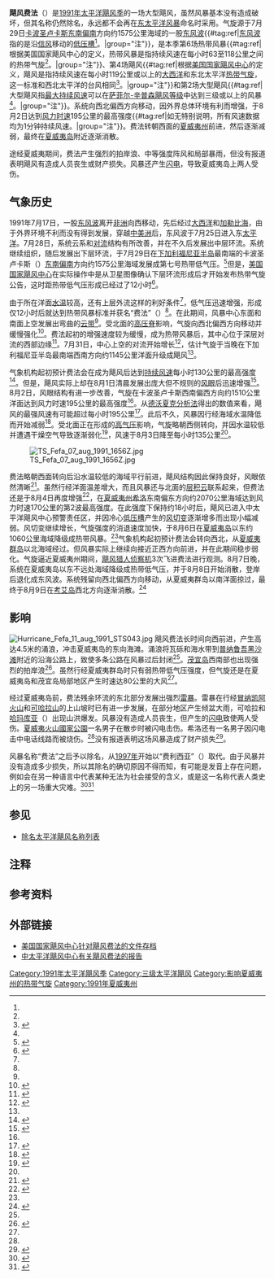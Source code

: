 {{Infobox Hurricane
| Name=飓风费法<br />{{lang|en|Hurricane Fefa}}
| Type=飓风
| Year=1991
| Basin=EPac
| Image location=Fefa 1991-08-01 2001Z.png
| Image name=位于东太平洋开放水域上空的飓风费法
| Formed=1991年7月29日
| Dissipated=1991年8月8日
| 1-min winds=105
| Pressure=959
| Damages=Minimal
| Fatalities=无报道
| Areas=[[夏威夷岛|夏威夷岛]]、[[夏威夷群岛|夏威夷群岛]]
| Hurricane season=[[1991年太平洋飓风季|1991年太平洋飓风季]]
}}
'''飓风费法'''（{{lang-en|Hurricane Fefa}}）是[[1991年太平洋飓风季|1991年太平洋飓风季]]的一场大型飓风，虽然风暴基本没有造成破坏，但其名称仍然除名，永远都不会再在[[太平洋飓风季|东太平洋风暴]]命名时采用。气旋源于7月29日[[卡波圣卢卡斯|卡波圣卢卡斯]][[罗盘方位|东南偏南]]方向约1575公里海域的一股[[东风波|东风波]]{{#tag:ref|[[东风波|东风波]]指的是沿[[信风|信风]]移动的[[低压槽|低压槽]]<ref name="glos" />。|group="注"}}，是本季第6场热带风暴{{#tag:ref|根据美国国家飓风中心的定义，热带风暴是指持续风速在每小时63至118公里之间的热带气旋<ref name="glos" />。|group="注"}}、第4场飓风{{#tag:ref|根据[[国家飓风中心|美国国家飓风中心]]的定义，飓风是指持续风速在每小时119公里或以上的[[北大西洋热带气旋|大西洋]]和东北太平洋[[热带气旋|热带气旋]]，这一标准和西北太平洋的台风相同<ref name="glos">{{cite report | publisher = National Hurricane Center | date = 2013-03-25 | accessdate = 2014-06-15 | title = Glossary of NHC Terms | archivedate = 2014-06-01 | archiveurl = https://web.archive.org/web/20140601020814/http://www.nhc.noaa.gov/aboutgloss.shtml | deadurl = no | url = http://www.nhc.noaa.gov/aboutgloss.shtml}}</ref>。|group="注"}}和第2场大型飓风{{#tag:ref|大型飓风指[[最大持续风速|最大持续风速]]可以在[[萨菲尔-辛普森飓风等级|萨菲尔-辛普森飓风等级]]中达到三级或以上的风暴<ref name="glos" />。|group="注"}}。系统向西北偏西方向移动，因外界总体环境有利而增强，于8月2日达到[[最大持续风速|风力时速]]195公里的最高强度{{#tag:ref|如无特别说明，所有风速数据均为1分钟持续风速。|group="注"}}。费法转朝西面的[[夏威夷州|夏威夷州]]前进，然后逐渐减弱，最终在[[夏威夷岛|夏威夷岛]]附近逐渐消散。

途经夏威夷期间，费法产生强烈的拍岸浪、中等强度阵风和局部暴雨，但没有报道表明飓风有造成人员丧生或财产损失。风暴还产生[[闪电|闪电]]，导致夏威夷岛上两人受伤。

== 气象历史 ==
{{storm path|Fefa 1991 track.png}}
1991年7月17日，一股[[东风波|东风波]]离开[[非洲|非洲]]向西移动，先后经过[[大西洋|大西洋]]和[[加勒比海|加勒比海]]，由于外界环境不利而没有得到发展，穿越[[中美洲|中美洲]]后，东风波于7月25日进入东[[太平洋|太平洋]]。7月28日，系统云系和[[对流|对流]]结构有所改善，并在不久后发展出中层环流。系统继续组织，随后发展出下层环流，于7月29日在[[下加利福尼亚半岛|下加利福尼亚半岛]]最南端的卡波圣卢卡斯（{{lang|en|Cabo San Lucas}}）[[罗盘方位|东南偏南]]方向约1575公里海域发展成第七{{lang|en|E}}号热带低气压。<ref name="tcr1">{{cite web | author = Max Mayfield | year = 1991 | title = Hurricane Fefa Tropical Cyclone Report Page 1 | publisher = National Hurricane Center | accessdate = 2015-08-20 | archivedate = 2012-10-18 | archiveurl = https://web.archive.org/web/20121018162536/http://www.nhc.noaa.gov/archive/storm_wallets/epacific/ep1991/fefa/prenhc/prelim01.gif | url = http://www.nhc.noaa.gov/archive/storm_wallets/epacific/ep1991/fefa/prenhc/prelim01.gif | deadurl = no}}</ref>但是，[[国家飓风中心|美国国家飓风中心]]在实际操作中是从卫星图像确认下层环流形成后才开始发布热带气旋公告，这时距热带低气压形成已经过了12小时<ref name="disc1">{{cite web | author = Max Mayfield | year = 1991 | title = Tropical Depression Seven-E Discussion One | publisher = National Hurricane Center | accessdate = 2015-08-20 | url = http://www.nhc.noaa.gov/archive/storm_wallets/epacific/ep1991/fefa/tropdisc/nep0791.001 | deadurl = no | archiveurl = https://web.archive.org/web/20121018182450/http://www.nhc.noaa.gov/archive/storm_wallets/epacific/ep1991/fefa/tropdisc/nep0791.001 | archivedate = 2012-10-18}}</ref>。

由于所在洋面[[海面温度|水温]]较高，还有上层外流这样的利好条件<ref name="disc1" />，低气压迅速增强，形成仅12小时后就达到热带风暴标准并获名“费法”（{{lang|en|Fefa}}）<ref name="tcr1" />。在此期间，风暴中心东面和南面上空发展出弯曲的[[雨带|云带]]<ref name="disc1" />。受北面的[[高压脊|高压脊]]影响，气旋向西北偏西方向移动并缓慢强化<ref name="pasch3">{{cite web | author = Pasch | year = 1991 | title = Tropical Storm Fefa Discussion Three | publisher = NHC | accessdate = 2015-08-20 | archivedate = 2012-10-18 | deadurl = no | archiveurl = https://web.archive.org/web/20121018182454/http://www.nhc.noaa.gov/archive/storm_wallets/epacific/ep1991/fefa/tropdisc/nep0791.003 | url = http://www.nhc.noaa.gov/archive/storm_wallets/epacific/ep1991/fefa/tropdisc/nep0791.003}}</ref>。费法起初的增强速度较为缓慢，成为热带风暴后，其中心位于深层对流的西部边缘<ref name="mayfield6">{{cite web | author = Max Mayfield | year = 1991 | title = Tropical Storm Fefa Discussion Six | publisher = NHC | accessdate = 2015-08-20 | url = http://www.nhc.noaa.gov/archive/storm_wallets/epacific/ep1991/fefa/tropdisc/nep0791.006 | deadurl = no | archiveurl = https://web.archive.org/web/20121018182501/http://www.nhc.noaa.gov/archive/storm_wallets/epacific/ep1991/fefa/tropdisc/nep0791.006 | archivedate = 2012-10-18}}</ref>。7月31日，中心上空的对流开始增长<ref name="rappaport7">{{cite web | author = Rappaport | year = 1991 | title = Tropical Storm Fefa Discussion Seven | publisher = NHC | accessdate = 2015-08-20 | url = http://www.nhc.noaa.gov/archive/storm_wallets/epacific/ep1991/fefa/tropdisc/nep0791.007 | deadurl = no | archiveurl = https://web.archive.org/web/20121018182513/http://www.nhc.noaa.gov/archive/storm_wallets/epacific/ep1991/fefa/tropdisc/nep0791.007 | archivedate = 2012-10-18}}</ref>，估计气旋于当晚在下加利福尼亚半岛最南端西南方向约1145公里洋面升级成飓风<ref name="tcr1" />。

气象机构起初预计费法会在成为飓风后达到[[最大持续风速|持续风速]]每小时130公里的最高强度<ref name="gerrish8">{{cite web | author = Gerrish | year = 1991 | title = Hurricane Fefa Discussion Eight | archiveurl = https://web.archive.org/web/20121018182548/http://www.nhc.noaa.gov/archive/storm_wallets/epacific/ep1991/fefa/tropdisc/nep0791.008 | archivedate = 2012-10-18 | deadurl = no | publisher = NHC | accessdate = 2015-08-20 | url = http://www.nhc.noaa.gov/archive/storm_wallets/epacific/ep1991/fefa/tropdisc/nep0791.008}}</ref>。但是，飓风实际上却在8月1日清晨发展出庞大但不规则的[[风眼|风眼]]后迅速增强<ref name="avila13">{{cite web | author = Avila | year = 1991 | title = Hurricane Fefa Discussion Thirteen | publisher = NHC | accessdate = 2015-08-20 | archivedate = 2012-10-18 | archiveurl = https://web.archive.org/web/20121018182554/http://www.nhc.noaa.gov/archive/storm_wallets/epacific/ep1991/fefa/tropdisc/nep0791.013 | url = http://www.nhc.noaa.gov/archive/storm_wallets/epacific/ep1991/fefa/tropdisc/nep0791.013 | deadurl = no}}</ref>。8月2日，风眼结构有进一步改善，气旋在卡波圣卢卡斯西南偏西方向约1510公里洋面达到风力时速195公里的最高强度<ref name="tcr1" />。从[[德沃夏克分析法|德沃夏克分析法]]得出的数值来看，飓风的最强风速有可能超过每小时195公里<ref name="tcr2">{{cite web | author = Max Mayfield | year = 1991 | title = Hurricane Fefa Tropical Cyclone Report Page 2 | archivedate = 2012-10-18 | archiveurl = https://web.archive.org/web/20121018162536/http://www.nhc.noaa.gov/archive/storm_wallets/epacific/ep1991/fefa/prenhc/prelim01.gif | deadurl = no | format = GIF | publisher = National Hurricane Center | accessdate = 2015-08-20 | url = http://www.nhc.noaa.gov/archive/storm_wallets/epacific/ep1991/fefa/prenhc/prelim01.gif}}</ref>。此后不久，风暴因行经海域水温降低而开始减弱<ref name="avila17">{{cite web | author = Avila | year = 1991 | archivedate = 2012-10-18 | title = Hurricane Fefa Discussion Seventeen | publisher = NHC | accessdate = 2015-08-20 | deadurl = no | archiveurl = https://web.archive.org/web/20121018182559/http://www.nhc.noaa.gov/archive/storm_wallets/epacific/ep1991/fefa/tropdisc/nep0791.017 | url = http://www.nhc.noaa.gov/archive/storm_wallets/epacific/ep1991/fefa/tropdisc/nep0791.017}}</ref>。受北面正在形成的[[高气压|高气压]]影响，气旋略朝西侧转向，并因水温较低并遭遇干燥空气导致逐渐弱化<ref name="avila21">{{cite web | author = Avila | year = 1991 | title = Hurricane Avila Discussion 21 | publisher = NHC | accessdate = 2015-08-20 | url = http://www.nhc.noaa.gov/archive/storm_wallets/epacific/ep1991/fefa/tropdisc/nep0791.021 | deadurl = no | archiveurl = https://web.archive.org/web/20121018182559/http://www.nhc.noaa.gov/archive/storm_wallets/epacific/ep1991/fefa/tropdisc/nep0791.017 | archivedate = 2012-10-18}}</ref>，风速于8月3日降至每小时135公里<ref name="tcr2" />。

[[File:TS_Fefa_07_aug_1991_1656Z.jpg|right]]

费法略朝西面转向后沿水温较低的海域平行前进，飓风结构因此保持良好，风眼依然清晰<ref name="avila22">{{Cite web | author = Avila | year = 1991 | title = Hurricane Avila Discussion Twenty-Two | publisher = NHC | archiveurl = https://web.archive.org/web/20121018182612/http://www.nhc.noaa.gov/archive/storm_wallets/epacific/ep1991/fefa/tropdisc/nep0791.022 | archivedate = 2012-10-18 | deadurl = no | accessdate = 2006-12-09 | url = http://www.nhc.noaa.gov/archive/storm_wallets/epacific/ep1991/fefa/tropdisc/nep0791.022}}</ref>。虽然行经洋面温差增大，而且风暴还与北面的[[层积云|层积云]]联系起来，但费法还是于8月4日再度增强<ref name="pasch23">{{cite web | author = Pasch | year = 1991 | title = Hurricane Fefa Discussion Twenty-Three | publisher = NHC | accessdate = 2015-08-20 | url = http://www.nhc.noaa.gov/archive/storm_wallets/epacific/ep1991/fefa/tropdisc/nep0791.023 | deadurl = no | archiveurl = https://web.archive.org/web/20121018182750/http://www.nhc.noaa.gov/archive/storm_wallets/epacific/ep1991/fefa/tropdisc/nep0791.023 | archivedate = 2012-10-18}}</ref>，在[[夏威夷州|夏威夷州]][[希洛_(夏威夷州)|希洛]]东南偏东方向约2070公里海域达到风力时速170公里的第2波最高强度。在此强度下保持约18小时后，飓风已进入中太平洋飓风中心预警责任区，并因冷心[[低压槽|低压槽]]产生的[[风切变|风切变]]逐渐增多而出现小幅减弱。风切变继续增长，气旋强度的消退速度加快，于8月6日在[[夏威夷岛|夏威夷岛]]以东约1060公里海域降级成热带风暴。<ref name="tcr2" />气象机构起初预计费法会转向西北，从[[夏威夷群岛|夏威夷群岛]]以北海域经过。但风暴实际上继续向接近正西方向前进，并在此期间稳步弱化。气旋逼近夏威夷州期间，[[飓风猎人|飓风猎人]][[侦察机|侦察机]]3次飞进费法进行观测。8月7日晚，系统在夏威夷岛以东不远处海域降级成热带低气压，并于8月8日开始消散，登岸后退化成东风波。系统残留向西北偏西方向移动，从夏威夷群岛以南洋面掠过，最终于8月9日在[[考艾岛|考艾岛]]西北方向逐渐消散。<ref name="cphc">{{cite web | archiveurl = https://web.archive.org/web/20150123040357/http://www.prh.noaa.gov/cphc/summaries/1991.php#Fefa | author = Central Pacific Hurricane Center | year = 1991 | title = The 1991 Central Pacific Tropical Cyclone Season | accessdate = 2015-08-20 | url = http://www.prh.noaa.gov/cphc/summaries/1991.php#Fefa | archivedate = 2015-01-23 | deadurl = no}}</ref>

== 影响 ==
[[File:Hurricane_Fefa_11_aug_1991_STS043.jpg|thumb]]
飓风费法长时间向西前进，产生高达4.5米的涌浪，冲击夏威夷岛的东向海滩。涌浪将瓦砾和海水带到[[普纳鲁吾黑沙滩|普纳鲁吾黑沙滩]]附近的沿海公路上，致使多条公路在风暴过后封闭<ref name="cphc" />。[[茂宜岛|茂宜岛]]西南部也出现强烈的拍岸浪<ref name="usgs">{{cite web | author = Charles H. Fletcher III, Eric E. Grossman, Bruce M. Richmond, and Ann E. Gibbs | year = 2002 | title = Atlas of Natural Hazards in the Hawaiian Coastal Zone | publisher = United States Geological Survey | archiveurl = https://web.archive.org/web/20120327071806/http://pubs.usgs.gov/imap/i2761/sections/1_Intro.pdf | deadurl = no | accessdate = 2015-08-20 | url = http://pubs.usgs.gov/imap/i2761/sections/1_Intro.pdf | archivedate = 2012-03-27}}</ref>。虽然行经夏威夷群岛时只有弱热带低气压强度，但气旋还是在夏威夷岛和茂宜岛局部地区产生时速达80公里的大风<ref name="cphc" />。

经过夏威夷岛前，费法残余环流的东北部分发展出强烈[[雷暴|雷暴]]。雷暴在行经[[冒纳凯阿火山|冒纳凯阿火山]]和[[可哈拉山|可哈拉山]]的上山坡时已有进一步发展，在部分地区产生倾盆大雨，可哈拉和[[哈玛库亚|哈玛库亚]]（{{lang|en|Hamakua}}）出现山洪爆发。风暴没有造成人员丧生，但产生的[[闪电|闪电]]致使两人受伤。[[夏威夷火山國家公園|夏威夷火山國家公園]]一名男子在散步时被闪电击伤。希洛还有一名男子因闪电击中电话线路而被烧伤。<ref name="cphc" />没有报道表明这场风暴造成了财产损失<ref name="jsc">{{cite web | author = Maura White | year = 2006 | title = Oblique View of Hurricane Fefa, Pacific Ocean | publisher = JSC Digital Image Collection | accessdate = 2015-08-20 | archivedate = 2012-02-05 | deadurl = yes | archiveurl = https://web.archive.org/web/20120205060537/http://images.jsc.nasa.gov/luceneweb/caption_direct.jsp?photoId=STS043-74-005 | url = http://images.jsc.nasa.gov/luceneweb/caption_direct.jsp?photoId=STS043-74-005 }}</ref>。

风暴名称“费法”之后予以除名，从[[1997年太平洋飓风季|1997年]]开始以“费利西亚”（{{lang|en|Felicia}}）取代。由于风暴并没有造成多少损失，所以其除名的确切原因不得而知，有可能是发音上存在问题，例如会在另一种语言中代表某种无法为社会接受的含义，或是这一名称代表人类史上的另一场重大灾难。<ref name="wmo">{{cite web | url = https://www.wmo.int/pages/prog/www/tcp/documents/TCP30_Edition2012.pdf#page=101 | title = Regional Association IV (North America, Central America and the Caribbean) Hurricane Operational Plan | date = 2012-06-11 | work = [https://www.wmo.int/pages/prog/www/tcp/ Tropical Cyclone Programme] | publisher = World Meteorological Organization | location = Geneva, Switzerland | volume = 2012 Edition  | at = p. 9-6 TABLE IV: Names of Eastern North Pacific Ocean Storms Retired into Hurricane History | archiveurl = https://web.archive.org/web/20140201195130/http://www.wmo.int/pages/prog/www/tcp/documents/TCP30_Edition2012.pdf#page=101 | archivedate = 2014-02-01 | deadurl = no | accessdate = 2015-08-17}}</ref><ref name="AOML FAQ">{{cite web | author = Atlantic Oceanographic and Meteorological Laboratory | year = 2009 | title = Subject: B3) What names have been retired in the Atlantic and East Pacific basin? | accessdate = 2015-08-11 | url = http://www.aoml.noaa.gov/hrd/tcfaq/B3.html | archiveurl = https://web.archive.org/web/20150701194456/http://www.aoml.noaa.gov/hrd/tcfaq/B3.html | archivedate = 2015-07-01 | deadurl = no}}</ref>

== 参见 ==
{{Portal|热带气旋}}
* [[除名太平洋飓风名称列表|除名太平洋飓风名称列表]]

== 注释 ==
{{reflist|group ="注"}}

== 参考资料 ==
{{Reflist|colwidth=30em}}

== 外部链接 ==
* [http://www.nhc.noaa.gov/archive/storm_wallets/epacific/ep1991/fefa/ 美国国家飓风中心针对飓风费法的文件存档] {{Wayback|url=http://www.nhc.noaa.gov/archive/storm_wallets/epacific/ep1991/fefa/ |date=20210402140956 }}
* [http://www.prh.noaa.gov/cphc/summaries/1991.php#Fefa 中太平洋飓风中心有关飓风费法的报告] {{Wayback|url=http://www.prh.noaa.gov/cphc/summaries/1991.php#Fefa |date=20061211063009 }}

{{除名太平洋颶風}}

{{DEFAULTSORT:Fefa (1991)}}
[[Category:1991年太平洋飓风季|Category:1991年太平洋飓风季]]
[[Category:三级太平洋飓风|Category:三级太平洋飓风]]
[[Category:影响夏威夷州的热带气旋|Category:影响夏威夷州的热带气旋]]
[[Category:1991年夏威夷州|Category:1991年夏威夷州]]
{{Good article}}